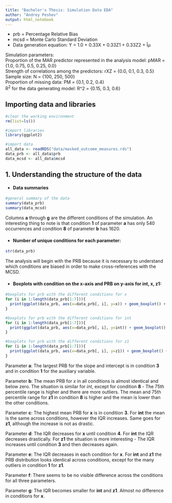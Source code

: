```yaml
---
title: "Bachelor's Thesis: Simulation Data EDA"
author: "Andrey Peshev"
output: html_notebook
---
```

* prb = Percentage Relative Bias  
* mcsd = Monte Carlo Standard Deviation\
* Data generation equation: Y = 1.0 + 0.33X + 0.33Z1 + 0.33Z2 + Îµ\

Simulation parameters: \
Proportion of the MAR predictor represented in the analysis model: pMAR = {1.0, 0.75, 0.5, 0.25, 0.0}\
Strength of correlations among the predictors: rXZ = {0.0, 0.1, 0.3, 0.5}\
Sample size: N = {100, 250, 500}\
Proportion of missing data: PM = {0.1, 0.2, 0.4}\
R^2^ for the data generating model: R^2 = {0.15, 0.3, 0.6}\


## Importing data and libraries
```r
#clear the working environment 
rm(list=ls())

#import libraries
library(ggplot2)

#import data
all_data <- readRDS("data/masked_outcome_measures.rds")
data_prb <- all_data$prb
data_mcsd <- all_data$mcsd
```

## 1. Understanding the structure of the data 
+ #### Data summaries\

```r
#general summary of the data
summary(data_prb)
summary(data_mcsd)
```
Columns **a** through **g** are the different conditions of the simulation. An interesting thing to note is that condition **1** of parameter **a** has only 540 occurrences and condition **8** of parameter **b** has 1620.\

+ #### Number of unique conditions for each parameter:\
```r
str(data_prb)
```
The analysis will begin with the PRB because it is necessary to understand which conditions are biased in order to make cross-references with the MCSD.

+ #### Boxplots with condition on the x-axis and PRB on y-axis for int, x, z1:\
```r
#boxplots for prb with the different conditions for x
for (i in 1:length(data_prb[1:7])){
  print(ggplot(data_prb, aes(x=data_prb[, i], y=x)) + geom_boxplot() + xlab(colnames(data_prb[i])))
}
```
```r
#boxplots for prb with the different conditions for int
for (i in 1:length(data_prb[1:7])){
  print(ggplot(data_prb, aes(x=data_prb[, i], y=int)) + geom_boxplot() + xlab(colnames(data_prb[i])))
}
```
```r
#boxplots for prb with the different conditions for z1
for (i in 1:length(data_prb[1:7])){
  print(ggplot(data_prb, aes(x=data_prb[, i], y=z1)) + geom_boxplot() + xlab(colnames(data_prb[i])))
}
```
Parameter **a**: The largest PRB for the slope and intercept is in condition **3** and in condition **1** for the auxiliary variable.\

Parameter **b**: The mean PRB for *x* in all conditions is almost identical and below zero. The situation is similar for *int*, except for condition **8** - The 75th percentile range is higher and there are more outliers. The mean and 75th percentile range for **z1** in condition **8** is higher and the mean is lower than the other conditions. 

Parameter **c**: The highest mean PRB for **x** is in condition **3**. For **int** the mean is the same across conditions, however the IQR increases. Same goes for **z1**, although the increase is not as drastic. 

Parameter **d**: The IQR decreases for **x** until condition **4**. For **int** the IQR decreases drastically. For **z1** the situation is more interesting - The IQR increases until condition **3** and then decreases again. 

Parameter **e**: The IQR decreases in each condition for **x**. For **int** and **z1** the PRB distribution looks identical across conditions, except for the many outliers in condition **1** for **z1**. 

Parameter **f**: There seems to be no visible difference across the conditions for all three parameters. 

Parameter **g**: The IQR becomes smaller for **int** and **z1**.  Almost no difference in conditions for **x**. 

```r
```






